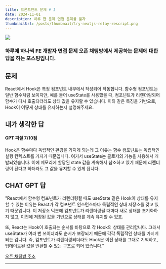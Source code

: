 ```yaml
---
title: 프론트엔드 문제 # 1
date: 2024-11-01
description: 하루 한 문제 면접 문제를 풀자
thumbnailUrl: /posts/thumbnail/try-nextjs-relay-rescript.png
---
```


![](/posts/thumbnail/try-nextjs-relay-rescript.png)

<h3 className="text-center">
  하루에 하나씩 FE 개발자 면접 문제 오픈 채팅방에서 제공하는 문제에 대한 답을
  하는 포스팅입니다.
</h3>

## 문제

React에서 Hook은 특정 컴포넌트 내부에서 작성되어 작동합니다. 함수형 컴포넌트는 일반 함수처럼 보이지만, 예를 들어 useState를 사용했을 때, 컴포넌트가 리렌더링되어 함수가 다시 호출되더라도 상태 값을 유지할 수 있습니다. 이와 같은 특징을 기반으로, Hook이 어떻게 상태를 유지하는지 설명해주세요.

## 내가 생각한 답

#### GPT 피셜 7/10점

Hook은 함수마다 독립적인 환경을 가지게 되는데 그 이유는 함수 컴포넌트는 독립적인 실행 컨텍스트를 가지기 때문입니다. 여기서 useState는 클로저의 기능을 사용해서 개발되었습니다. 이에 메모리에 할당된 state 값을 계속해서 참조하고 있기 때문에 리렌더링이 된다고 하더라도 그 값을 유지할 수 있게 됩니다.

## CHAT GPT 답

"React에서 함수형 컴포넌트가 리렌더링될 때도 useState 같은 Hook이 상태를 유지할 수 있는 이유는 React가 각 컴포넌트 인스턴스마다 독립적인 상태 저장소를 갖고 있기 때문입니다. 이 저장소 덕분에 컴포넌트가 리렌더링될 때마다 새로 상태를 초기화하지 않고, 이전에 저장된 값을 기반으로 상태를 계속 유지할 수 있죠.

또, React는 Hook이 호출되는 순서를 바탕으로 각 Hook의 상태를 관리합니다. 그래서 useState가 여러 번 쓰이더라도 순서가 보장되기 때문에 각각 독립적인 상태를 가지게 되는 겁니다. 즉, 컴포넌트가 리렌더링되더라도 Hook은 이전 상태를 그대로 기억하고, 업데이트된 값을 반환할 수 있는 구조로 되어 있습니다."

[오픈 채팅방 주소]

---

[오픈 채팅방 주소]: https://open.kakao.com/o/gvDPGRIg
